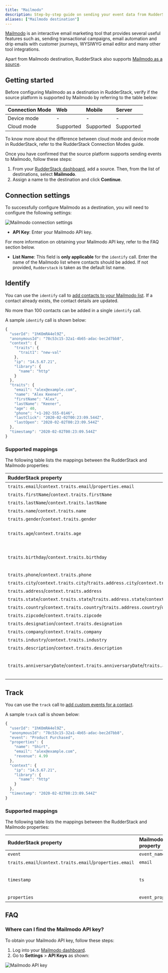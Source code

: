 ```yaml
---
title: "Mailmodo"
description: Step-by-step guide on sending your event data from RudderStack to Mailmodo.
aliases: ["Mailmodo destination"]
---
```


[Mailmodo](https://www.mailmodo.com/) is an interactive email marketing tool that provides several useful features such as, sending transactional campaigns, email automation and drip emails with customer journeys, WYSIWYG email editor and many other tool integrations.

<div class="infoBlock">
Apart from Mailmodo destination, RudderStack also supports <a href ="/sources/event-streams/cloud-apps/mailmodo/">Mailmodo as a source</a>.
</div>

## Getting started

Before configuring Mailmodo as a destination in RudderStack, verify if the source platform is supported by Mailmodo by referring to the table below:

| Connection Mode | Web | Mobile | Server |
| :--- | :--- | :--- | :--- |
| Device mode | - | - | - |
| Cloud mode | Supported  | Supported | Supported |

<div class="infoBlock">
To know more about the difference between cloud mode and device mode in RudderStack, refer to the <Link to="/destinations/rudderstack-connection-modes/">RudderStack Connection Modes</Link> guide.
</div>

Once you have confirmed that the source platform supports sending events to Mailmodo, follow these steps:

1. From your [RudderStack dashboard](https://app.rudderstack.com/), add a source. Then, from the list of destinations, select **Mailmodo**.
2. Assign a name to the destination and click **Continue**.

## Connection settings

To successfully configure Mailmodo as a destination, you will need to configure the following settings:

<img src="../../assets/event-stream-destinations/mailmodo-connection-settings.png" alt="Mailmodo connection settings" />

- **API Key**: Enter your Mailmodo API key.

<div class="infoBlock">
For more information on obtaining your Mailmodo API key, refer to the <Link to="#FAQ">FAQ</Link> section below.
</div>

- **List Name**: This field is **only applicable** for the `identify` call. Enter the name of the Mailmodo list where contacts should be added. If not provided, `Rudderstack` is taken as the default list name. 

## Identify

You can use the <Link to="/event-spec/standard-events/identify/">`identify`</Link> call to [add contacts to your Mailmodo list](https://www.mailmodo.com/developers/6661e4fb7833e-bulk-add-contact-to-a-list/). If a contact already exists, the contact details are updated.

<div class="warningBlock">
No more than 100 contacts can be added in a single  <code class="inline-code">identify</code> call.
</div>

A sample `identify` call is shown below:

```javascript
{
  "userId": "1hKOmRA4el9Z",
  "anonymousId": "78c53c15-32a1-4b65-adac-bec2d7bb8",
  "context": {
    "traits": {
      "trait1": "new-val"
    },
    "ip": "14.5.67.21",
    "library": {
      "name": "http"
    }
  },
  "traits": {
    "email": "alex@example.com",
    "name": "Alex Keener",
    "firstName": "Alex",
    "lastName": "Keener",
    "age": 40,
    "phone": "+1-202-555-0146",
    "lastClick": "2020-02-02T00:23:09.544Z",
    "lastOpen": "2020-02-02T00:23:09.544Z"
  },
  "timestamp": "2020-02-02T00:23:09.544Z"
}
```

### Supported mappings

The following table lists the mappings between the RudderStack and Mailmodo properties:

| RudderStack property | Mailmodo property | Presence |
| :--------------| :---------| :--------------|
| `traits.email`/`context.traits.email`/`properties.email` | `values.email` | Required |
| `traits.firstName`/`context.traits.firstName` | `values.data.first_name` | Optional |
| `traits.lastName`/`context.traits.lastName` | `values.data.lastName` | Optional |
| `traits.name`/`context.traits.name` | `values.data.name` | Optional |
| `traits.gender`/`context.traits.gender` | `values.data.gender` | Optional |
| `traits.age`/`context.traits.age` | `values.data.age` | Optional (Integer format) |
| `traits.birthday`/`context.traits.birthday` | `values.data.birthday` | Optional (ISO format/UNIX timestamp) |
| `traits.phone`/`context.traits.phone` | `values.data.phone` | Optional |
| `traits.city`/`context.traits.city`/`traits.address.city`/`context.traits.address.city` | `values.data.city` | Optional |
| `traits.address`/`context.traits.address` | `address1` + `address2` | Optional |
| `traits.state`/`context.traits.state`/`traits.address.state`/`context.traits.address.state` | `values.data.state` | Optional |
| `traits.country`/`context.traits.country`/`traits.address.country`/`context.traits.address.country` | `values.data.country` | Optional |
| `traits.zipcode`/`context.traits.zipcode` | `values.data.postal_code` | Optional |
| `traits.designation`/`context.traits.designation` | `values.data.designation` | Optional |
| `traits.company`/`context.traits.company` | `values.data.company` | Optional |
| `traits.industry`/`context.traits.industry` | `values.data.industry` | Optional |
| `traits.description`/`context.traits.description` | `values.data.description` | Optional |
| `traits.anniversaryDate`/`context.traits.anniversaryDate`/`traits.anniversary_date`/`context.traits.anniversary_date` | `values.data.anniversary_date` | Optional (ISO format/UNIX timestamp) |

## Track

You can use the <Link to="/event-spec/standard-events/track">`track`</Link> call to [add custom events for a contact](https://www.mailmodo.com/developers/93cba3fa7f1ea-add-event/).

A sample `track` call is shown below:

```javascript
{
  "userId": "1hKOmRA4el9Z",
  "anonymousId": "78c53c15-32a1-4b65-adac-bec2d7bb8",
  "event": "Product Purchased",
  "properties": {
    "name": "Shirt",
    "email": "alex@example.com",
    "revenue": 4.99
  },
  "context": {
    "ip": "14.5.67.21",
    "library": {
      "name": "http"
    }
  },
  "timestamp": "2020-02-02T00:23:09.544Z"
}
```

### Supported mappings

The following table lists the mappings between the RudderStack and Mailmodo properties:

| RudderStack property | Mailmodo property | Presence |
| :--------------| :---------| :--------------|
| `event` | `event_name` | Required |
| `traits.email`/`context.traits.email`/`properties.email` | `email` | Required |
| `timestamp` | `ts` | Optional (UNIX epoch in seconds)|
| `properties` | `event_properties` | Optional |


## FAQ

### Where can I find the Mailmodo API key?

To obtain your Mailmodo API key, follow these steps:

1. Log into your [Mailmodo dashboard](https://manage.mailmodo.com/auth/login).
2. Go to **Settings** > **API Keys** as shown:

<img src="../../assets/event-stream-destinations/mailmodo-api-key.png" alt="Mailmodo API key" />
